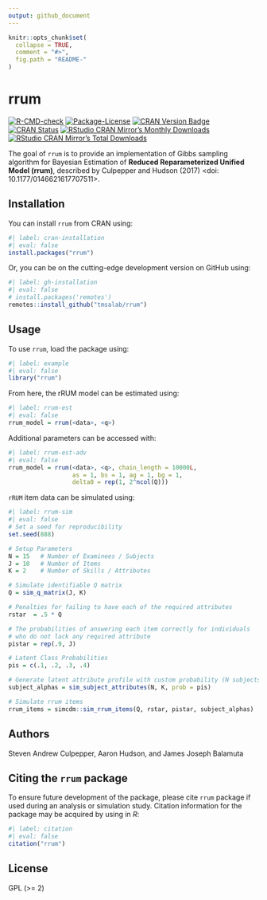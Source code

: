 ```yaml
---
output: github_document
---
```


<!-- README.md is generated from README.Rmd. Please edit that file -->

```r
knitr::opts_chunk$set(
  collapse = TRUE,
  comment = "#>",
  fig.path = "README-"
)
```

# rrum

<!-- badges: start -->
[![R-CMD-check](https://github.com/tmsalab/rrum/actions/workflows/R-CMD-check.yaml/badge.svg)](https://github.com/tmsalab/rrum/actions/workflows/R-CMD-check.yaml)
[![Package-License](https://img.shields.io/badge/license-GPL%20(%3E=2)-brightgreen.svg?style=flat)](https://www.gnu.org/licenses/gpl-2.0.html)
[![CRAN Version Badge](https://www.r-pkg.org/badges/version/rrum)](https://cran.r-project.org/package=rrum)
[![CRAN Status](https://badges.cranchecks.info/worst/rrum.svg)](https://cran.r-project.org/web/checks/check_results_rrum.html)
[![RStudio CRAN Mirror's Monthly Downloads](https://cranlogs.r-pkg.org/badges/rrum?color=brightgreen)](https://www.r-pkg.org/pkg/rrum)
[![RStudio CRAN Mirror's Total Downloads](https://cranlogs.r-pkg.org/badges/grand-total/rrum?color=brightgreen)](https://www.r-pkg.org/pkg/rrum)
<!-- badges: end -->

The goal of `rrum` is to provide an implementation of Gibbs sampling algorithm 
for Bayesian Estimation of **Reduced Reparameterized Unified Model (rrum)**,
described by Culpepper and Hudson (2017) <doi: 10.1177/0146621617707511>.

## Installation

You can install `rrum` from CRAN using:

```r
#| label: cran-installation
#| eval: false
install.packages("rrum")
```

Or, you can be on the cutting-edge development version on GitHub using:

```r
#| label: gh-installation
#| eval: false
# install.packages('remotes')
remotes::install_github("tmsalab/rrum")
```

## Usage

To use `rrum`, load the package using:

```r
#| label: example
#| eval: false
library("rrum")
```

From here, the rRUM model can be estimated using:

```r
#| label: rrum-est
#| eval: false
rrum_model = rrum(<data>, <q>)
```

Additional parameters can be accessed with:

```r
#| label: rrum-est-adv
#| eval: false
rrum_model = rrum(<data>, <q>, chain_length = 10000L,
                  as = 1, bs = 1, ag = 1, bg = 1,
                  delta0 = rep(1, 2^ncol(Q)))
```

`rRUM` item data can be simulated using:

```r
#| label: rrum-sim
#| eval: false
# Set a seed for reproducibility
set.seed(888)

# Setup Parameters
N = 15   # Number of Examinees / Subjects
J = 10   # Number of Items
K = 2    # Number of Skills / Attributes

# Simulate identifiable Q matrix
Q = sim_q_matrix(J, K)

# Penalties for failing to have each of the required attributes
rstar  = .5 * Q

# The probabilities of answering each item correctly for individuals 
# who do not lack any required attribute
pistar = rep(.9, J)

# Latent Class Probabilities
pis = c(.1, .2, .3, .4)

# Generate latent attribute profile with custom probability (N subjects by K skills)
subject_alphas = sim_subject_attributes(N, K, prob = pis)

# Simulate rrum items
rrum_items = simcdm::sim_rrum_items(Q, rstar, pistar, subject_alphas)
```

## Authors

Steven Andrew Culpepper, Aaron Hudson, and James Joseph Balamuta

## Citing the `rrum` package

To ensure future development of the package, please cite `rrum`
package if used during an analysis or simulation study. Citation information
for the package may be acquired by using in *R*:

```r
#| label: citation
#| eval: false
citation("rrum")
```

## License

GPL (>= 2)

